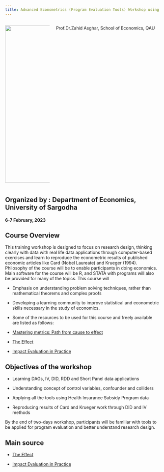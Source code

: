 ---
title: Advanced Econometrics (Program Evaluation Tools) Workshop using STATA and R
---

::: columns
::: {.column width="30%"}
![](zahid.jpeg){width="512"}
:::

::: {.column width="70%"}
::: nonincremental
Prof.Dr.Zahid Asghar, School of Economics, QAU

:::
:::
:::


## Organized by : Department of Economics, University of Sargodha
#### 6-7 February, 2023


## Course Overview

This training workshop is designed [ to focus on research design]{.yellow}, [thinking clearly with data]{.yellow} with real life data applications through computer-based exercises and learn to reproduce the econometric results of published economic articles like Card (Nobel Laureate) and Krueger (1994). Philosophy of the course will be to enable participants in [doing economics]{.yellow}. [Main software for the course will be R]{.yellow}, and STATA with programs will also be provided for many of the topics. This course will

-   Emphasis on understanding problem solving techniques, rather than mathematical theorems and complex proofs

-   Developing a learning community to improve statistical and econometric skills necessary in the study of economics.

-   Some of the resources to be used for this course and freely available are listed as follows:


-   [Mastering metrics: Path from cause to effect](https://www.masteringmetrics.com/)

-   [The Effect](theeffectbook.net)

-   [Impact Evaluation in Practice](https://www.worldbank.org/en/programs/sief-trust-fund/publication/impact-evaluation-in-practice)

## Objectives of the workshop

-   Learning DAGs, IV, DID, RDD and Short Panel data applications

-   Understanding concept of control variables, confounder and colliders

-   Applying all the tools using Health Insurance Subsidy Program data

-   Reproducing results of Card and Krueger work through DID and IV methods

By the end of two-days workshop, participants will be familiar with tools to be applied for program evaluation and better understand research design.

## Main source
-   [The Effect](theeffectbook.net)

-   [Impact Evaluation in Practice](https://www.worldbank.org/en/programs/sief-trust-fund/publication/impact-evaluation-in-practice)



